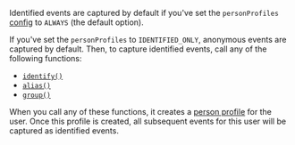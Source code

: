 Identified events are captured by default if you've set the `personProfiles` [config](/docs/libraries/android#all-configuration-options) to `ALWAYS` (the default option).

If you've set the `personProfiles` to `IDENTIFIED_ONLY`, anonymous events are captured by default. Then, to capture identified events, call any of the following functions:

- [`identify()`](/docs/product-analytics/identify)
- [`alias()`](/docs/product-analytics/identify#alias-assigning-multiple-distinct-ids-to-the-same-user)
- [`group()`](/docs/product-analytics/group-analytics)

When you call any of these functions, it creates a [person profile](/docs/data/persons) for the user. Once this profile is created, all subsequent events for this user will be captured as identified events.